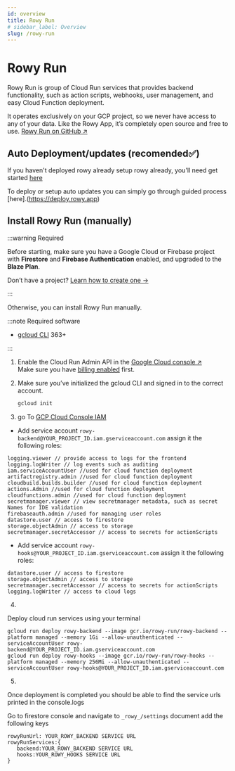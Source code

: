 ```yaml
---
id: overview
title: Rowy Run
# sidebar_label: Overview
slug: /rowy-run
---
```




# <RowyRunSvg height={52} /> <span className="visually-hidden">Rowy Run</span>

Rowy Run is group of Cloud Run services that provides backend functionality, such as action scripts, webhooks, user management, and easy Cloud Function deployment.

It operates exclusively on your GCP project, so we never have access to any of
your data. Like the Rowy App, it’s completely open source and free to use.
[Rowy Run on GitHub &UpperRightArrow;](https://github.com/rowyio/backend)

## Auto Deployment/updates (recomended✅)

If you haven't deployed rowy already setup rowy already, you'll need get started [here](/setup/install)

To deploy or setup auto updates you can simply go through guided process [here].(https://deploy.rowy.app)

## Install Rowy Run (manually)

:::warning Required

Before starting, make sure you have a Google Cloud or Firebase project with
**Firestore** and **Firebase Authentication** enabled, and upgraded to the
**Blaze Plan**.

Don’t have a project?
[Learn how to create one&nbsp;→](../setup/firebase-project.md)

:::

Otherwise, you can install Rowy Run manually.

:::note Required software
- [gcloud CLI](https://cloud.google.com/sdk/docs/install) 363+

:::

1. Enable the Cloud Run Admin API in the
   [Google Cloud console &UpperRightArrow;](http://console.cloud.google.com/apis/library/run.googleapis.com)  
   Make sure you have
   [billing enabled](https://cloud.google.com/billing/docs/how-to/modify-project#confirm_billing_is_enabled_on_a_project)
   first.

2. Make sure you’ve initialized the gcloud CLI and signed in to the correct
   account.

   ```bash
   gcloud init
   ```


3.  go To [GCP Cloud Console IAM](https://console.cloud.google.com/iam-admin/iam)

   - Add service account `rowy-backend@YOUR_PROJECT_ID.iam.gserviceaccount.com` assign it the following roles: 

```
logging.viewer // provide access to logs for the frontend
logging.logWriter // log events such as auditing
iam.serviceAccountUser //used for cloud function deployment
artifactregistry.admin //used for cloud function deployment
cloudbuild.builds.builder //used for cloud function deployment
actions.Admin //used for cloud function deployment
cloudfunctions.admin //used for cloud function deployment
secretmanager.viewer // view secretmanager metadata, such as secret Names for IDE validation
firebaseauth.admin //used for managing user roles
datastore.user // access to firestore
storage.objectAdmin // access to storage
secretmanager.secretAccessor // access to secrets for actionScripts
```

   - Add service account `rowy-hooks@YOUR_PROJECT_ID.iam.gserviceaccount.com` assign it the following roles: 

```
datastore.user // access to firestore
storage.objectAdmin // access to storage
secretmanager.secretAccessor // access to secrets for actionScripts
logging.logWriter // access to cloud logs
```

4. 
Deploy cloud run services using your terminal
```
gcloud run deploy rowy-backend --image gcr.io/rowy-run/rowy-backend --platform managed --memory 1Gi --allow-unauthenticated --serviceAccountUser rowy-backend@YOUR_PROJECT_ID.iam.gserviceaccount.com
gcloud run deploy rowy-hooks --image gcr.io/rowy-run/rowy-hooks --platform managed --memory 256Mi --allow-unauthenticated --serviceAccountUser rowy-hooks@YOUR_PROJECT_ID.iam.gserviceaccount.com
```

5.
Once deployment is completed you should be able to find the service urls printed in the console.logs

Go to firestore console and navigate to `_rowy_/settings` document
add the following 
keys 
```
rowyRunUrl: YOUR_ROWY_BACKEND SERVICE URL
rowyRunServices:{
   backend:YOUR_ROWY_BACKEND SERVICE URL
   hooks:YOUR_ROWY_HOOKS SERVICE URL
}

